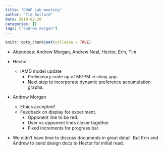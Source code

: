 ```yaml
---
title: "DDAP Lab meeting"
author: "Tim Ballard"
date: 2019-02-20
categories: []
tags: ["andrew morgan"]
---
```


```r
knitr::opts_chunk$set(collapse = TRUE)
```

* Attendees: Andrew Morgan, Andrew Neal, Hector, Erin, Tim

* Hector
  * IAMD model update
    * Preliminary code up of MGPM in shiny app.
    * Next step to incorporate dynamic preference accumulation graphs.
    
* Andrew Morgan
  * Ethics accepted!
  * Feedback on display for experiment.
    * Opponent line to be red.
    * User vs opponent lines closer together
    * Fixed increments for progress bar. 
    
 * We didn't have time to discuss documents in great detail. But Erin and Andrew to send design docs to Hector for initial read.
 
  

